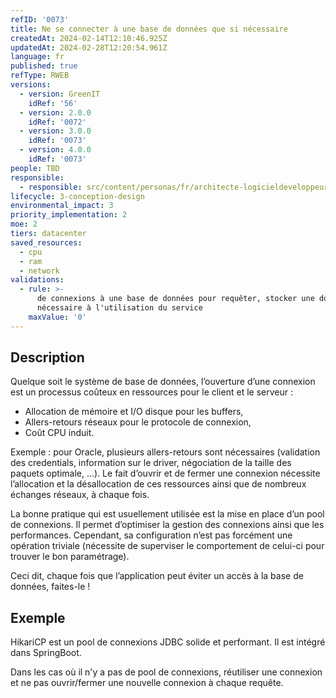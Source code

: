 ```yaml
---
refID: '0073'
title: Ne se connecter à une base de données que si nécessaire
createdAt: 2024-02-14T12:10:46.925Z
updatedAt: 2024-02-28T12:20:54.961Z
language: fr
published: true
refType: RWEB
versions:
  - version: GreenIT
    idRef: '56'
  - version: 2.0.0
    idRef: '0072'
  - version: 3.0.0
    idRef: '0073'
  - version: 4.0.0
    idRef: '0073'
people: TBD
responsible:
  - responsible: src/content/personas/fr/architecte-logicieldeveloppeur.mdx
lifecycle: 3-conception-design
environmental_impact: 3
priority_implementation: 2
moe: 2
tiers: datacenter
saved_resources:
  - cpu
  - ram
  - network
validations:
  - rule: >-
      de connexions à une base de données pour requêter, stocker une donnée non
      nécessaire à l'utilisation du service
    maxValue: '0'
---
```


## Description

Quelque soit le système de base de données, l’ouverture d’une connexion est un processus coûteux en ressources pour le client et le serveur :

* Allocation de mémoire et I/O disque pour les buffers,
* Allers-retours réseaux pour le protocole de connexion,
* Coût CPU induit.

Exemple :  pour Oracle, plusieurs allers-retours sont nécessaires (validation des credentials, information sur le driver, négociation de la taille des paquets optimale, ...).
Le fait d’ouvrir et de fermer une connexion nécessite l’allocation et la désallocation de ces ressources ainsi que de nombreux échanges réseaux, à chaque fois.

La bonne pratique qui est usuellement utilisée est la mise en place d’un pool de connexions.
Il permet d’optimiser la gestion des connexions ainsi que les performances. Cependant, sa configuration n’est pas forcément une opération triviale (nécessite de superviser le comportement de celui-ci pour trouver le bon paramétrage).

Ceci dit, chaque fois que l’application peut éviter un accès à la base de données, faites-le !

## Exemple

HikariCP est un pool de connexions JDBC solide et performant. Il est intégré dans SpringBoot.

Dans les cas où il n'y a pas de pool de connexions, réutiliser une connexion et ne pas ouvrir/fermer une nouvelle connexion à chaque requête.
